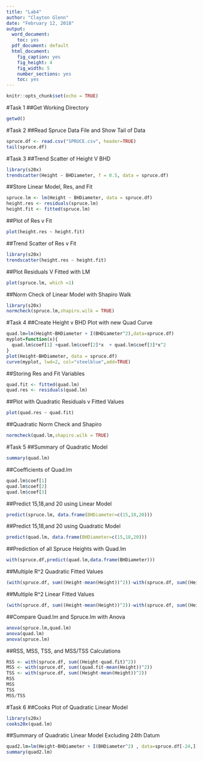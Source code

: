 ---
title: "Lab4"
author: "Clayton Glenn"
date: "February 12, 2018"
output:
  word_document:
    toc: yes
  pdf_document: default
  html_document:
    fig_caption: yes
    fig_height: 4
    fig_width: 5
    number_sections: yes
    toc: yes
---

```{r setup, include=FALSE}
knitr::opts_chunk$set(echo = TRUE)
```



#Task 1
##Get Working Directory
```{r}
getwd()
```



#Task 2
##Read Spruce Data File and Show Tail of Data
```{r}
spruce.df <- read.csv("SPRUCE.csv", header=TRUE) 
tail(spruce.df)
```



#Task 3
##Trend Scatter of Height V BHD
```{r}
library(s20x)
trendscatter(Height ~ BHDiameter, f = 0.5, data = spruce.df)
```

##Store Linear Model, Res, and Fit
```{r}
spruce.lm <- lm(Height ~ BHDiameter, data = spruce.df)
height.res <- residuals(spruce.lm)
height.fit <- fitted(spruce.lm)
```

##Plot of Res v Fit
```{r}
plot(height.res ~ height.fit)
```

##Trend Scatter of Res v Fit
```{r}
library(s20x)
trendscatter(height.res ~ height.fit)
```

##Plot Residuals V Fitted with LM
```{r}
plot(spruce.lm, which =1)
```

##Norm Check of Linear Model with Shapiro Walk
```{r}
library(s20x)
normcheck(spruce.lm,shapiro.wilk = TRUE)
```



#Task 4
##Create Height v BHD Plot with new Quad Curve
```{r}
quad.lm=lm(Height~BHDiameter + I(BHDiameter^2),data=spruce.df)
myplot=function(x){
  quad.lm$coef[1] +quad.lm$coef[2]*x  + quad.lm$coef[3]*x^2
}
plot(Height~BHDiameter, data = spruce.df)
curve(myplot, lwd=2, col="steelblue",add=TRUE)
```

##Storing Res and Fit Variables
```{r}
quad.fit <- fitted(quad.lm)
quad.res <- residuals(quad.lm)
```

##Plot with Quadratic Residuals v Fitted Values
```{r}
plot(quad.res ~ quad.fit)
```

##Quadratic Norm Check and Shapiro
```{r}
normcheck(quad.lm,shapiro.wilk = TRUE)
```



#Task 5
##Summary of Quadratic Model
```{r}
summary(quad.lm)
```

##Coefficients of Quad.lm
```{r}
quad.lm$coef[1]
quad.lm$coef[2]
quad.lm$coef[3]
```

##Predict 15,18,and 20 using Linear Model
```{r}
predict(spruce.lm, data.frame(BHDiameter=c(15,18,20)))
```

##Predict 15,18,and 20 using Quadratic Model
```{r}
predict(quad.lm, data.frame(BHDiameter=c(15,18,20)))
```

##Prediction of all Spruce Heights with Quad.lm
```{r}
with(spruce.df,predict(quad.lm,data.frame(BHDiameter)))
```

##Multiple R^2 Quadratic Fitted Values
```{r}
(with(spruce.df, sum((Height-mean(Height))^2))-with(spruce.df, sum((Height-quad.fit)^2)))/with(spruce.df, sum((Height-mean(Height))^2))
```

##Multiple R^2 Linear Fitted Values
```{r}
(with(spruce.df, sum((Height-mean(Height))^2))-with(spruce.df, sum((Height-height.fit)^2)))/with(spruce.df, sum((Height-mean(Height))^2))
```

##Compare Quad.lm and Spruce.lm with Anova
```{r}
anova(spruce.lm,quad.lm)
anova(quad.lm)
anova(spruce.lm)
```

##RSS, MSS, TSS, and MSS/TSS Calculations
```{r}
RSS <- with(spruce.df, sum((Height-quad.fit)^2))
MSS <- with(spruce.df, sum((quad.fit-mean(Height))^2))
TSS <- with(spruce.df, sum((Height-mean(Height))^2))
RSS
MSS
TSS
MSS/TSS
```



#Task 6
##Cooks Plot of Quadratic Linear Model
```{r}
library(s20x)
cooks20x(quad.lm)
```

##Summary of Quadratic Linear Model Excluding 24th Datum
```{r}
quad2.lm=lm(Height~BHDiameter + I(BHDiameter^2) , data=spruce.df[-24,])
summary(quad2.lm)
```